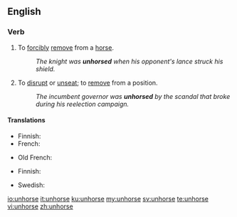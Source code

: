 ==English==

===Verb===
{{en-verb|unhors}}

# To [[forcibly]] [[remove]] from a [[horse]].
#: ''The knight was '''unhorsed''' when his opponent's lance struck his shield.''
# {{context|by extension|lang=en}} To [[disrupt]] or [[unseat]]; to [[remove]] from a position.
#: ''The incumbent governor was '''unhorsed''' by the scandal that broke during his reelection campaign.''

====Translations====
{{trans-top|remove from a horse}}
* Finnish: {{t+|fi|pudottaa}}
* French: {{t+|fr|désarçonner}}
{{trans-mid}}
* Old French: {{t|fro|deschevaler}}
{{trans-bottom}}

{{trans-top|disrupt or unseat}}
* Finnish: {{t+|fi|pudottaa}}
{{trans-mid}}
* Swedish: {{t|sv|kasta av}}
{{trans-bottom}}

[[io:unhorse]]
[[it:unhorse]]
[[ku:unhorse]]
[[my:unhorse]]
[[sv:unhorse]]
[[te:unhorse]]
[[vi:unhorse]]
[[zh:unhorse]]